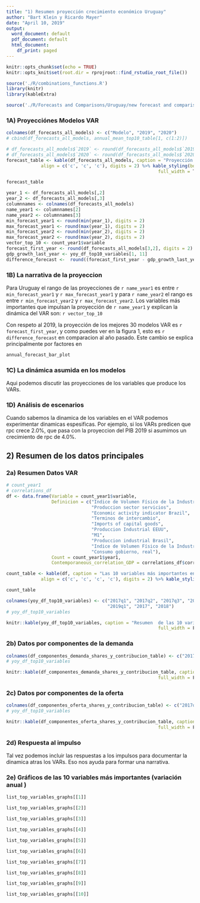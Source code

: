 ```yaml
---
title: "1) Resumen proyección crecimiento económico Uruguay"
author: "Bart Klein y Ricardo Mayer"
date: "April 10, 2019"
output:
  word_document: default
  pdf_document: default
  html_document:
    df_print: paged
---
```


```r
knitr::opts_chunk$set(echo = TRUE)
knitr::opts_knit$set(root.dir = rprojroot::find_rstudio_root_file())
```

```r
source('./R/combinations_functions.R')
library(knitr)
library(kableExtra)

```

```r
source('./R/Forecasts and Comparisons/Uruguay/new forecast and comparison script Uruguay.R')
```
### 1A) Proyecciónes Modelos VAR
```r
colnames(df_forecasts_all_models) <- c("Modelo", "2019", "2020")
# cbind(df_forecasts_all_models, annual_mean_top10_table[1, c(1:2)])

# df_forecasts_all_models$`2019` <- round(df_forecasts_all_models$`2019`, digits = 2)
# df_forecasts_all_models$`2020` <- round(df_forecasts_all_models$`2020`, digits = 2)
forecast_table <- kable(df_forecasts_all_models, caption = "Proyección 2019 and 2020 de differentes combinaciones de los modelos VAR",
             align = c('c', 'c', 'c'), digits = 2) %>% kable_styling(bootstrap_options = c("striped", "hover", "condensed"),
                                                         full_width = T, position = "left", font_size = 11)

forecast_table 

```

```r
year_1 <- df_forecasts_all_models[,2]
year_2 <- df_forecasts_all_models[,3]
columnnames <- colnames(df_forecasts_all_models)
name_year1 <- columnnames[2]
name_year2 <- columnnames[3]
min_forecast_year1 <- round(min(year_1), digits = 2)
max_forecast_year1 <- round(max(year_1), digits = 2)
min_forecast_year2 <- round(min(year_2), digits = 2)
max_forecast_year2 <- round(max(year_2), digits = 2)
vector_top_10 <- count_year1$variable
forecast_first_year <- round(df_forecasts_all_models[3,2], digits = 2)
gdp_growth_last_year <- yoy_df_top10_variables[1, 11]
difference_forecast <-  round((forecast_first_year - gdp_growth_last_year), digits = 2)

```

### 1B) La narrativa de la proyeccion

Para Uruguay el rango de las proyecciones de `r name_year1` es entre `r min_forecast_year1` y `r max_forecast_year1` y para `r name_year2` el rango es entre `r min_forecast_year2` y `r max_forecast_year2`. Los variables más importantes que impulsan la proyección de `r name_year1` y explican la dinámica del VAR son: `r vector_top_10`

Con respeto al 2019, la proyección de los mejores 30 modelos VAR es `r forecast_first_year`, y como puedes ver en la figura 1, esto es `r difference_forecast` en comparacion al año pasado. Este cambio se explica principalmente por factores en

```r
annual_forecast_bar_plot
```

### 1C) La dinámica asumida en los modelos

Aqui podemos discutir las proyecciones de los variables que produce los VARs. 

### 1D) Análisis de escenarios

Cuando sabemos la dinamica de los variables en el VAR podemos experimentar dinamicas espesificas. Por ejemplo, si los VARs predicen que rpc crece 2.0%, que pasa con la proyeccion del PIB 2019 si asumimos un crecimiento de rpc de 4.0%.

## 2) Resumen de los datos principales

### 2a) Resumen Datos VAR

```r
# count_year1
# correlations_df
df <- data.frame(Variable = count_year1$variable,
                 Definicion = c("Indice de Volumen Físico de la Industria Manufacturera (sin ancap)", 
                                "Produccion sector servicios", 
                                "Economic activity indicator Brazil",
                                "Terminos de intercambio", 
                                "Imports of capital goods", 
                                "Produccion Industrial EEUU", 
                                "M1", 
                                "Produccion industrial Brasil", 
                                "Indice de Volumen Físico de la Industria Manufacturera (sin ancap, desestacionalizado)", 
                                "Consumo gobierno, real"),
                 Count = count_year1$year1,
                 Contemporaneous_correlation_GDP = correlations_df$correlation_with_gdp)

count_table <- kable(df, caption = "Las 10 variables más importantes en los mejores 10 modelos VAR",
             align = c('c', 'c', 'c', 'c'), digits = 2) %>% kable_styling(bootstrap_options = c("striped", "hover", "condensed"), full_width = F, position = "left", font_size = 11)

count_table
```

```r
colnames(yoy_df_top10_variables) <- c("2017q1", "2017q2", "2017q3", "2017q4", "2018q1", "2018q2", "2018q3", "2018q4",
                                      "2019q1", "2017", "2018")
# yoy_df_top10_variables

knitr::kable(yoy_df_top10_variables, caption = "Resumen  de las 10 variables más importantes en los mejores 10 modelos VAR", digits = 2) %>% kable_styling(bootstrap_options = c("striped", "hover", "condensed"),
                                                         full_width = F, position = "left", font_size = 11)

```

### 2b) Datos por componentes de la demanda
```r
colnames(df_componentes_demanda_shares_y_contribucion_table) <- c("2017q1", "2017q2", "2017q3", "2017q4", "2018q1", "2018q2", "2018q3", "2018q4", "2017", "2018")
# yoy_df_top10_variables

knitr::kable(df_componentes_demanda_shares_y_contribucion_table, caption = "Por componentes de la demanda", digits = 2) %>% kable_styling(bootstrap_options = c("striped", "hover", "condensed"),
                                                         full_width = F, position = "left", font_size = 11)

```


### 2c) Datos por componentes de la oferta
```r
colnames(df_componentes_oferta_shares_y_contribucion_table) <- c("2017q1", "2017q2", "2017q3", "2017q4", "2018q1", "2018q2", "2018q3", "2018q4", "2017", "2018")
# yoy_df_top10_variables

knitr::kable(df_componentes_oferta_shares_y_contribucion_table, caption = "Por componentes de la oferta", digits = 2) %>% kable_styling(bootstrap_options = c("striped", "hover", "condensed"),
                                                         full_width = F, position = "left", font_size = 11)

```

### 2d) Respuesta al impulso

Tal vez podemos incluir las respuestas a los impulsos para documentar la dinamica atras los VARs. Eso nos ayuda para formar una narrativa. 

### 2e) Gráficos de las 10 variables más importantes (variación anual )

```r
list_top_variables_graphs[[1]]
```

```r
list_top_variables_graphs[[2]]
```



```r
list_top_variables_graphs[[3]]
```

```r
list_top_variables_graphs[[4]]
```

```r
list_top_variables_graphs[[5]]
```


```r
list_top_variables_graphs[[6]]
```

```r
list_top_variables_graphs[[7]]
```

```r
list_top_variables_graphs[[8]]
```

```r
list_top_variables_graphs[[9]]
```

```r
list_top_variables_graphs[[10]]
```




